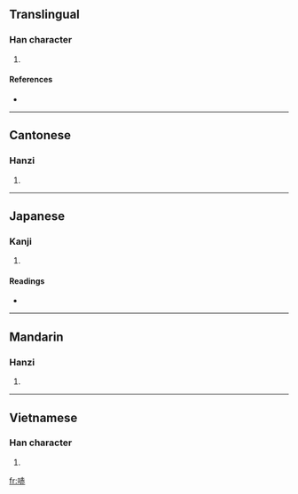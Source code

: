 ==Translingual==

===Han character===
{{Han char|rn=30|rad=口|as=07|sn=10|four=6403<sub>1</sub>|canj=口土中金 (RGLC)}}

# {{defn|Han|sort=口07}}

====References====
* {{Han ref|kx=0190.120|dkj=03645|dj=0409.290|hdz=10625.010|uh=54E7|ud=21735|bh=D0F4|bd=53492}}

----

==Cantonese==

===Hanzi===
{{yue-hanzi|jyut=|y=chi1}}

# {{defn|Cantonese|sort=口07}}

----

==Japanese==

===Kanji===
{{ja-kanji|grade=|rs=口07}}

# {{defn|Japanese}}

====Readings====
* {{ja-readings|on=[[か]] (ka), [[け]] (ke), [[せき]] (seki)|kun=[[ものみ]] (monomi)}}

----

==Mandarin==

===Hanzi===
{{cmn-hanzi|pin=[[chī]] ([[chi1]]), [[lǐ]] ([[li3]]), [[li]] ([[li5]])|wg=ch'ih<sup>1</sup>, li<sup>3</sup>, li<sup>5</sup>}}

# {{defn|Mandarin|sort=口07}}

----

==Vietnamese==

===Han character===
{{vi-hantu|[[xích]]|rs=口07}}

# {{defn|Vietnamese|sort=口07}}

[[fr:哧]]